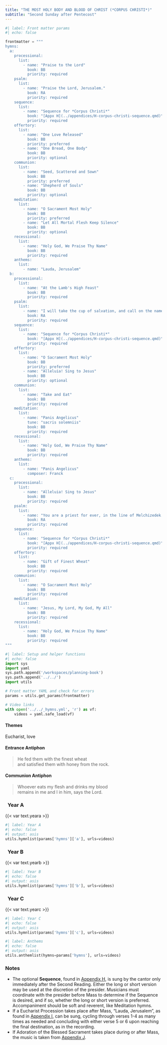 ```yaml
---
title: "THE MOST HOLY BODY AND BLOOD OF CHRIST (*CORPUS CHRISTI*)"
subtitle: "Second Sunday after Pentecost"
---
```


```python
#| label: Front matter params
#| echo: false

frontmatter = """
hymns:
  a:
    processional:
      list:
        - name: "Praise to the Lord"
          book: BB
          priority: required
    psalm:
      list:
        - name: "Praise the Lord, Jerusalem."
          book: RA
          priority: required
    sequence:
      list:
        - name: "Sequence for *Corpus Christi*"
          book: "[Appx H](../appendices/H-corpus-christi-sequence.qmd)"
          priority: required
    offertory:
      list:
        - name: "One Love Released"
          book: BB
          priority: preferred
        - name: "One Bread, One Body"
          book: BB
          priority: optional
    communion:
      list:
        - name: "Seed, Scattered and Sown"
          book: BB
          priority: preferred
        - name: "Shepherd of Souls"
          book: BB
          priority: optional
    meditation:
      list:
        - name: "O Sacrament Most Holy"
          book: BB
          priority: preferred
        - name: "Let All Mortal Flesh Keep Silence"
          book: BB
          priority: optional
    recessional:
      list:
        - name: "Holy God, We Praise Thy Name"
          book: BB
          priority: required
    anthems:
      list:
        - name: "Lauda, Jerusalem"
  b:
    processional:
      list:
        - name: "At the Lamb's High Feast"
          book: BB
          priority: required
    psalm:
      list:
        - name: "I will take the cup of salvation, and call on the name of the Lord."
          book: RA
          priority: required
    sequence:
      list:
        - name: "Sequence for *Corpus Christi*"
          book: "[Appx H](../appendices/H-corpus-christi-sequence.qmd)"
          priority: required
    offertory:
      list:
        - name: "O Sacrament Most Holy"
          book: BB
          priority: preferred
        - name: "Alleluia! Sing to Jesus"
          book: BB
          priority: optional
    communion:
      list:
        - name: "Take and Eat"
          book: BB
          priority: required
    meditation:
      list:
        - name: "Panis Angelicus"
          tune: "sacris solemniis"
          book: BB
          priority: required
    recessional:
      list:
        - name: "Holy God, We Praise Thy Name"
          book: BB
          priority: required
    anthems:
      list:
        - name: "Panis Angelicus"
          composer: Franck
  c:
    processional:
      list:
        - name: "Alleluia! Sing to Jesus"
          book: BB
          priority: required
    psalm:
      list:
        - name: "You are a priest for ever, in the line of Melchizedek."
          book: RA
          priority: required
    sequence:
      list:
        - name: "Sequence for *Corpus Christi*"
          book: "[Appx H](../appendices/H-corpus-christi-sequence.qmd)"
          priority: required
    offertory:
      list:
        - name: "Gift of Finest Wheat"
          book: BB
          priority: required
    communion:
      list:
        - name: "O Sacrament Most Holy"
          book: BB
          priority: required
    meditation:
      list:
        - name: "Jesus, My Lord, My God, My All"
          book: BB
          priority: required
    recessional:
      list:
        - name: "Holy God, We Praise Thy Name"
          book: BB
          priority: required
"""
```

```python
#| label: Setup and helper functions
#| echo: false
import sys
import yaml
sys.path.append('/workspaces/planning-book')
sys.path.append('../../')
import utils

# Front matter YAML and check for errors
params = utils.get_params(frontmatter)

# Video links
with open('../../_hymns.yml', 'r') as vf:
    videos = yaml.safe_load(vf)
```

:::  {.red}
#### **Themes**
:::

Eucharist, love

:::  {.red}
#### **Entrance Antiphon**
:::

> He fed them with the finest wheat  
> and satisfied them with honey from the rock.

:::  {.red}
#### **Communion Antiphon**
:::

> Whoever eats my flesh and drinks my blood  
> remains in me and I in him, says the Lord.

::: {.titlered}
### &nbsp; Year A
:::
{{< var text.yeara >}}

```python
#| label: Year A
#| echo: false
#| output: asis
utils.hymnlist(params['hymns']['a'], urls=videos)
```

::: {.titlered}
### &nbsp; Year B
:::
{{< var text.yearb >}}

```python
#| label: Year B
#| echo: false
#| output: asis
utils.hymnlist(params['hymns']['b'], urls=videos)
```

::: {.titlered}
### &nbsp; Year C
:::
{{< var text.yearc >}}

```python
#| label: Year C
#| echo: false
#| output: asis
utils.hymnlist(params['hymns']['c'], urls=videos)
```


```python
#| label: Anthems
#| echo: false
#| output: asis
utils.anthemlist(hymns=params['hymns'], urls=videos)
```

::: {.red}
### Notes
:::

* The optional **Sequence**, found in [Appendix H](../appendices/H-corpus-christi-sequence.qmd), is sung by the cantor only immediately after the Second Reading. Either the long or short version may be used at the discretion of the presider. Musicians must coordinate with the presider before Mass to determine if the Sequence is desired, and if so, whether the long or short version is preferred. Accompaniment should be soft and reverent, like Meditation hymns.
* If a Eucharist Procession takes place after Mass, “Lauda, Jerusalem”, as
found in [Appendix I](../appendices/I-lauda-jerusalem.qmd), can be sung, cycling through verses 1-4 as many times as needed and concluding with either verse 5 or 6 upon reaching the final destination, as in the recording.
* If Adoration of the Blessed Sacrament takes place during or after Mass,
the music is taken from [Appendix J](../appendices/J-adoration.qmd).